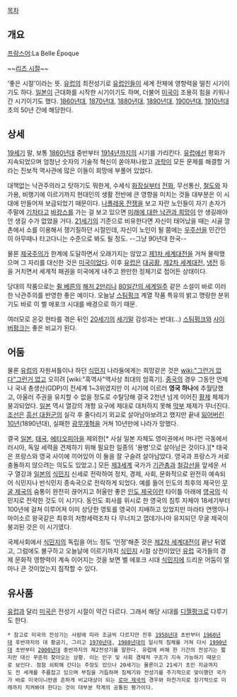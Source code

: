 [[목차]]

== 개요 ==
[[프랑스어]]:La Belle Époque

~~[[리즈 시절]]~~ 

'좋은 시절'이라는 뜻. [[유럽]]의 최전성기로 [[유럽]]인들이 세계 전체에 영향력을 떨친 시기이기도 하다. [[일본]]이 근대화를 시작한 시기이기도 하며, 더불어 [[미국]]이 조용히 힘을 키워나간 시기이기도 했다. [[1860년대]], [[1870년대]], [[1880년대]], [[1890년대]], [[1900년대]], [[1910년대]] 초의 50년 간에 해당한다. 

== 상세 ==
[[19세기]] 말, 보통 [[1860년대]] 중반부터 [[1914년]]까지의 시기를 가리킨다. [[유럽]]에선 평화가 지속되었으며 엄청난 숫자의 기술적 혁신이 쏟아져나왔고 [[과학]]이 모든 문제를 해결할 거라는 진보적 역사관에 많은 이들이 희망에 부풀어 있었다. 

대책없는 낙관주의라고 탓하기도 뭐한게, 수세식 [[화장실]]부터 [[전화]], 무선통신, [[철도]]와 자가용, 비행기에 이르기까지 현대인의 생활 전반에 큰 영향을 미치는 것들 대부분은 이 시대에 만들어져 보급되었기 때문이다. [[나폴레옹 전쟁]]을 보고 자란 노인들이 자기 손자가 주말에 [[기차]]타고 [[바캉스]]를 가는 걸 보고 있으면 [[낙관주의|미래에 대한 낙관과 희망]]이 안 생길래야 안 생길 수가 없었을 거다. [[21세기]]의 기준으로 비유한다면 자신이 태어났을 때는 시골 깡촌에서 소를 이용해서 쟁기질하던 시절인데, 자신이 노인이 될 쯤에는 [[우주선]]을 민간인이 아무때나 타고다니는 수준으로 봐도 될 정도. --그냥 90년대 한국--

물론 [[제국주의]]가 한계에 도달하면서 오래가지는 않았고 [[제1차 세계대전]]을 거쳐 몰락했으며 그 자리를 대신한 것은 [[미국]]이었다. 이후 [[유럽]]은 [[대공황]], [[제2차 세계대전]], [[냉전]] 등을 거치면서 세계적 패권을 미국에게 내주고 완만한 정체기로 접어든 상태이다. 

당대의 작품으로는 [[쥘 베른]]의 [[해저 2만리]]나 [[80일간의 세계일주]] 같은 소설이 바로 이러한 낙관주의를 반영한 좋은 예이다. 오늘날 [[스팀펑크]] 계열 작품 특유의 밝고 명랑한 분위기도 바로 이 벨 에포크 시대를 배경으로 하기 때문.

여러모로 온갖 현타를 겪은 뒤인 [[20세기]]의 [[세기말]] 감성과는 반대(...) [[스팀펑크]]와 [[사이버펑크]]는 좋은 비교가 된다.
== 어둠 ==
물론 [[유럽]]의 자원셔틀이나 하던 [[식민지]] 나라들에게는 희망같은 것은 [[wiki:"그런거 없다"그런거 없고]] 오히려 [wiki:"흑역사"역사상 최대의 암흑기]. [[중국]]의 경우 그동안 언제나 국내 총생산(GDP)이 전세계 1~3위였지만 이 시기에 이르러 '''영국 하나'''에 추월당했고, 아울러 주권을 유지할 수 없을 정도로 수탈당해 결국 2천년 넘게 이어진 [[황제]] 체제가 붕괴되었다. [[일본]] 역시 열강의 개항 요구에 제대로 대처하지 못해 [[막부]] 체제가 무너진다. [[조선]]은 [[흥선 대원군]]의 실각 후 줄다리기 외교로 살아남아보려고 했지만 끝내 [[잃어버린 10년]](1890년대), 실패한 [[광무개혁]]을 거쳐 10년만에 나라가 망했다. 

결국 [[일본]], [[태국]], [[에티오피아]]을 제외한[* 사실 일본 자체도 영미권에서 머나먼 극동에서 러시아, 독일 세력을 견제하기 위해 필요한 일종의 '용병'으로 살아남은 것이다.][* 태국은 프랑스와 영국 사이에 끼어있어 이 둘을 잘 구슬려 살아남았다. 영국과 프랑스가 서로 충돌하지 않으려는 의도도 있었고.] 모든 [[제3세계]] 국가가 [[기관총]]과 [[철갑선]]을 앞세운 서구 열강과 [[일본]]의 [[식민지]] 신세로 전락하여 정치, 경제, 사회, 문화적으로 완전히 예속되어 식민지나 반식민지 종속국으로 전락하게 되었다. 예를 들어 인도의 최후의 제국인 [[무굴 제국]]의 숨통이 완전히 끊어지고 허울만 좋은 [[인도 제국]]이란 타이틀 아래에 [[영국]]의 식민지로 전락한 것도 이 시기다. 동인도 회사를 위시로 한 영국의 침투 자체야 18세기부터 100년에 걸쳐 이루어져 이미 상당한 영토를 영국이 지배하고 있었지만 마라타 연맹이나 마이소르 왕국같은 최후의 저항세력조차 다 무너지고 껍데기나마 유지되던 무굴 제국이 붕괴된 것은 이 시기였다.

국제사회에서 [[식민지]]의 독립을 어느 정도 '인정'해준 것은 [[제2차 세계대전]]이 끝난 뒤였고, 그럼에도 불구하고 오늘날에 이르기까지 [[식민지]] 시절 상전이었던 [[유럽]] 국가들의 경제 문화적 영향력이 계속 이어지는 것을 보면 벨 에포크 시대 [[식민지]]에 드리운 어둠이 얼마나 큰 것이었는지 짐작할 수 있다. 

== 유사품 ==
[[유럽]]과 달리 [[미국]]은 전성기 시절이 약간 다르다. 그래서 해당 시대를 [[디젤펑크]]로 다루기도 한다.

 * 참고로 미국의 전성기는 사람에 따라 조금씩 다르지만 전후 [[1950년대]] 초반부터 [[1960년대]] 후반까지의 대 황금기, 그리고 [[1970년대]], [[1980년대]]의 일시적 침체를 거쳐 다시 [[1990년대]] 초반부터 [[2000년대]] 중반까지의 제2전성기를 말한다. 유럽에 비해 한 기간의 전성기는 짧지만 대신 꾸준히 찾아오는 상황. 이는 인구 및 사회 경제적 구조가 지속 가능하기 때문으로 보인다. 점점 쇠퇴해 간다는 주장도 있으나 20세기는 물론이고 21세기 초인 지금까지도 전 세계를 주름잡고 있으며 부침을 거듭하며 침체기와 전성기를 주기적으로 맞이했던 국가가 바로 미국이니만큼 흔하게 비교대상이 되는 [[로마 제국]]의 경우와 마찬가지로 장기적으로 미래까지 지켜봐야 한다는 것이 대부분 학계의 공통된 평가이다. 
